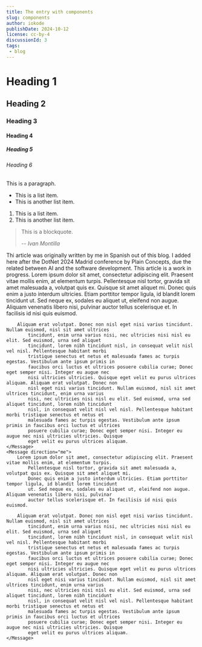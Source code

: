```yaml
---
title: The entry with components
slug: components
author: iokode
publishDate: 2024-10-12
license: cc-by-4
discussionId: 3
tags:
 - blog
---
```


# Heading 1
## Heading 2
### Heading 3
#### Heading 4
##### Heading 5
###### Heading 6

This is a paragraph.

* This is a list item.
* This is another list item.

1. This is a list item.
2. This is another list item.

> This is a blockquote.
>
> -- <cite>Ivan Montilla</cite>

<XPost author="martoutatech" id="1804864292879016139"/>

<Alert severity="note">
    Thi article was originally written by me in Spanish out of this blog. I added here after the DotNet 2024
    Madrid conference by Plain Concepts, due the related between AI and the software development.
</Alert>

<Alert severity="warning">
    This article is a work in progress.
</Alert>

<Conversation>
    <Message direction="other">
        Lorem ipsum dolor sit amet, consectetur adipiscing elit. Praesent vitae mollis enim, at elementum turpis.
            Pellentesque nisl tortor, gravida sit amet malesuada a, volutpat quis ex. Quisque sit amet aliquet mi.
            Donec quis enim a justo interdum ultricies. Etiam porttitor tempor ligula, id blandit lorem tincidunt
            ut. Sed neque ex, sodales eu aliquet ut, eleifend non augue. Aliquam venenatis libero nisi, pulvinar
            auctor tellus scelerisque et. In facilisis id nisi quis euismod.

        Aliquam erat volutpat. Donec non nisl eget nisi varius tincidunt. Nullam euismod, nisl sit amet ultrices
            tincidunt, enim urna varius nisi, nec ultricies nisi nisl eu elit. Sed euismod, urna sed aliquet
            tincidunt, lorem nibh tincidunt nisl, in consequat velit nisl vel nisl. Pellentesque habitant morbi
            tristique senectus et netus et malesuada fames ac turpis egestas. Vestibulum ante ipsum primis in
            faucibus orci luctus et ultrices posuere cubilia curae; Donec eget semper nisi. Integer eu augue nec
            nisi ultricies ultricies. Quisque eget velit eu purus ultrices aliquam. Aliquam erat volutpat. Donec non
            nisl eget nisi varius tincidunt. Nullam euismod, nisl sit amet ultrices tincidunt, enim urna varius
            nisi, nec ultricies nisi nisl eu elit. Sed euismod, urna sed aliquet tincidunt, lorem nibh tincidunt
            nisl, in consequat velit nisl vel nisl. Pellentesque habitant morbi tristique senectus et netus et
            malesuada fames ac turpis egestas. Vestibulum ante ipsum primis in faucibus orci luctus et ultrices
            posuere cubilia curae; Donec eget semper nisi. Integer eu augue nec nisi ultricies ultricies. Quisque
            eget velit eu purus ultrices aliquam.
    </Message>
    <Message direction="me">
        Lorem ipsum dolor sit amet, consectetur adipiscing elit. Praesent vitae mollis enim, at elementum turpis.
            Pellentesque nisl tortor, gravida sit amet malesuada a, volutpat quis ex. Quisque sit amet aliquet mi.
            Donec quis enim a justo interdum ultricies. Etiam porttitor tempor ligula, id blandit lorem tincidunt
            ut. Sed neque ex, sodales eu aliquet ut, eleifend non augue. Aliquam venenatis libero nisi, pulvinar
            auctor tellus scelerisque et. In facilisis id nisi quis euismod.

        Aliquam erat volutpat. Donec non nisl eget nisi varius tincidunt. Nullam euismod, nisl sit amet ultrices
            tincidunt, enim urna varius nisi, nec ultricies nisi nisl eu elit. Sed euismod, urna sed aliquet
            tincidunt, lorem nibh tincidunt nisl, in consequat velit nisl vel nisl. Pellentesque habitant morbi
            tristique senectus et netus et malesuada fames ac turpis egestas. Vestibulum ante ipsum primis in
            faucibus orci luctus et ultrices posuere cubilia curae; Donec eget semper nisi. Integer eu augue nec
            nisi ultricies ultricies. Quisque eget velit eu purus ultrices aliquam. Aliquam erat volutpat. Donec non
            nisl eget nisi varius tincidunt. Nullam euismod, nisl sit amet ultrices tincidunt, enim urna varius
            nisi, nec ultricies nisi nisl eu elit. Sed euismod, urna sed aliquet tincidunt, lorem nibh tincidunt
            nisl, in consequat velit nisl vel nisl. Pellentesque habitant morbi tristique senectus et netus et
            malesuada fames ac turpis egestas. Vestibulum ante ipsum primis in faucibus orci luctus et ultrices
            posuere cubilia curae; Donec eget semper nisi. Integer eu augue nec nisi ultricies ultricies. Quisque
            eget velit eu purus ultrices aliquam.
    </Message>
</Conversation>

